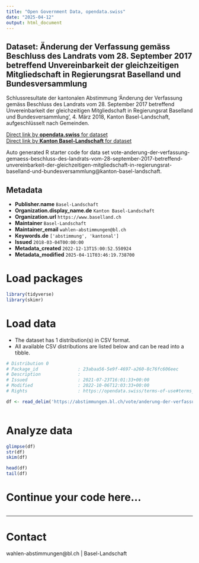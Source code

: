 ```yaml
---
title: "Open Government Data, opendata.swiss"
date: "2025-04-12"
output: html_document
---
```


## Dataset: Änderung der Verfassung gemäss Beschluss des Landrats vom 28. September 2017 betreffend Unvereinbarkeit der gleichzeitigen Mitgliedschaft in Regierungsrat Baselland und Bundesversammlung

Schlussresultate der kantonalen Abstimmung 'Änderung der Verfassung gemäss Beschluss des Landrats vom 28. September 2017 betreffend Unvereinbarkeit der gleichzeitigen Mitgliedschaft in Regierungsrat Baselland und Bundesversammlung', 4. März 2018, Kanton Basel-Landschaft, aufgeschlüsselt nach Gemeinden.

[Direct link by **opendata.swiss** for dataset](https://opendata.swiss/de/dataset/anderung-der-verfassung-gemass-beschluss-des-landrats-vom-28-september-2017-betreffend-unverein)<br>
[Direct link by **Kanton Basel-Landschaft** for dataset](https://abstimmungen.bl.ch/vote/anderung-der-verfassung-gemaess-beschluss-des-landrats-vom-28-september-2017-betreffend-unvereinbarkeit-der-gleichzeitigen-mitgliedschaft-in-regierungsrat-baselland-und-bundesversammlung/data)

Auto generated R starter code for data set vote-anderung-der-verfassung-gemaess-beschluss-des-landrats-vom-28-september-2017-betreffend-unvereinbarkeit-der-gleichzeitigen-mitgliedschaft-in-regierungsrat-baselland-und-bundesversammlung@kanton-basel-landschaft.

## Metadata

- **Publisher.name** `Basel-Landschaft`
- **Organization.display_name.de** `Kanton Basel-Landschaft`
- **Organization.url** `https://www.baselland.ch`
- **Maintainer** `Basel-Landschaft`
- **Maintainer_email** `wahlen-abstimmungen@bl.ch`
- **Keywords.de** `['abstimmung', 'kantonal']`
- **Issued** `2018-03-04T00:00:00`
- **Metadata_created** `2022-12-13T15:00:52.550924`
- **Metadata_modified** `2025-04-11T03:46:19.738700`


# Load packages

```r

library(tidyverse)
library(skimr)

```

# Load data

-   The dataset has 1 distribution(s) in CSV format.
-   All available CSV distributions are listed below and can be read into a tibble.

```r

# Distribution 0
# Package_id               : 23abaa56-5e9f-4697-a260-8c76fc606eec
# Description              : 
# Issued                   : 2021-07-23T16:01:33+00:00
# Modified                 : 2022-10-06T12:03:33+00:00
# Rights                   : https://opendata.swiss/terms-of-use#terms_by

df <- read_delim('https://abstimmungen.bl.ch/vote/anderung-der-verfassung-gemaess-beschluss-des-landrats-vom-28-september-2017-betreffend-unvereinbarkeit-der-gleichzeitigen-mitgliedschaft-in-regierungsrat-baselland-und-bundesversammlung/data-csv')



```

# Analyze data

```r

glimpse(df)
str(df)
skim(df)

head(df)
tail(df)

```

# Continue your code here...

```r

```

------------------------------------------------------------------------

# Contact

wahlen-abstimmungen@bl.ch | Basel-Landschaft
